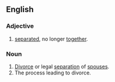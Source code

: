 ==English==

===Adjective===
{{infl|en|adjective}}

# [[separated]], no longer [[together]].

===Noun===
{{en-noun|-}}

# [[divorce|Divorce]] or legal [[separation]] of [[spouses]].
# The process leading to divorce.